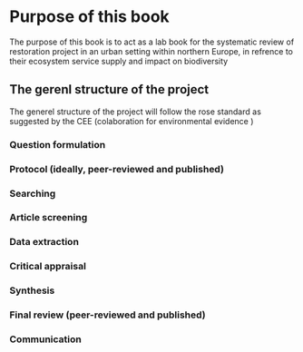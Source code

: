 # Purpose of this book

The purpose of this book is to act as a lab book for the systematic review of restoration project in an urban setting within northern Europe, in refrence to their ecosystem service supply and impact on biodiversity 

## The gerenl structure of the project 

The generel structure of the project will follow the rose standard as suggested by the CEE (colaboration for environmental evidence )

### Question formulation{-}
### Protocol (ideally, peer-reviewed and published){-}
### Searching {-}
### Article screening{-}
### Data extraction{-}
### Critical appraisal{-}
### Synthesis{-}
### Final review (peer-reviewed and published){-}
### Communication {-}
